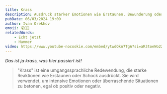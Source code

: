 ```yaml
---
title: Krass
description: Ausdruck starker Emotionen wie Erstaunen, Bewunderung oder Schock.
pubDate: 06/03/2024 19:09
author: Ivan Orekhov
emoji: 😲🌟💥
relatedWords:
    - Echt jetzt
    - Hammer
video: https://www.youtube-nocookie.com/embed/ytwdQkn7TgA?si=aR3toeWo2ZleCjbe&amp;start=66
---
```


_Das ist ja krass, was hier passiert ist!_

> "Krass" ist eine umgangssprachliche Redewendung, die starke Reaktionen wie Erstaunen oder Schock ausdrückt.
> Sie wird verwendet, um intensive Emotionen oder überraschende Situationen zu betonen, egal ob positiv oder negativ.